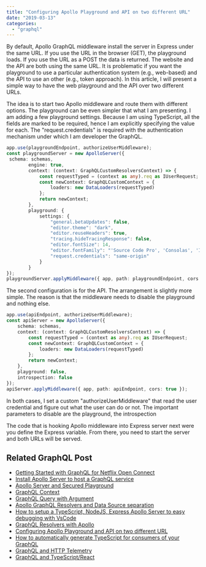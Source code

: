 ```yaml
---
title: "Configuring Apollo Playground and API on two different URL"
date: "2019-03-13"
categories: 
  - "graphql"
---
```


By default, Apollo GraphQL middleware install the server in Express under the same URL. If you use the URL in the browser (GET), the playground loads. If you use the URL as a POST the data is returned. The website and the API are both using the same URL. It is problematic if you want the playground to use a particular authentication system (e.g., web-based) and the API to use an other (e.g., token approach). In this article, I will present a simple way to have the web playground and the API over two different URLs.

The idea is to start two Apollo middleware and route them with different options. The playground can be even simpler that what I am presenting. I am adding a few playground settings. Because I am using TypeScript, all the fields are marked to be required, hence I am explicitly specifying the value for each. The "request.credentials" is required with the authentication mechanism under which I am developer the GraphQL.

```typescript
app.use(playgroundEndpoint, authorizeUserMiddleware);
const playgroundServer = new ApolloServer({
 schema: schemas,
        engine: true,
        context: (context: GraphQLCustomResolversContext) => {
            const requestTyped = (context as any).req as IUserRequest;
            const newContext: GraphQLCustomContext = {
                loaders: new DataLoaders(requestTyped)
            };
            return newContext;
        },
        playground: {
            settings: {
                "general.betaUpdates": false,
                "editor.theme": "dark",
                "editor.reuseHeaders": true,
                "tracing.hideTracingResponse": false,
                "editor.fontSize": 14,
                "editor.fontFamily": "'Source Code Pro', 'Consolas', 'Inconsolata', 'Droid Sans Mono', 'Monaco', monospace",
                "request.credentials": "same-origin"
            }
        }
});
playgroundServer.applyMiddleware({ app, path: playgroundEndpoint, cors: true });
```

The second configuration is for the API. The arrangement is slightly more simple. The reason is that the middleware needs to disable the playground and nothing else.

```typescript
app.use(apiEndpoint, authorizeUserMiddleware);
const apiServer = new ApolloServer({
    schema: schemas,
    context: (context: GraphQLCustomResolversContext) => {
        const requestTyped = (context as any).req as IUserRequest;
        const newContext: GraphQLCustomContext = {
            loaders: new DataLoaders(requestTyped)
        };
        return newContext;
    },
    playground: false,
    introspection: false
});
apiServer.applyMiddleware({ app, path: apiEndpoint, cors: true });
```

In both cases, I set a custom "authorizeUserMiddleware" that read the user credential and figure out what the user can do or not. The important parameters to disable are the playground, the introspection

The code that is hooking Apollo middleware into Express server next were you define the Express variable. From there, you need to start the server and both URLs will be served.

## Related GraphQL Post

- [Getting Started with GraphQL for Netflix Open Connect](getting-started-with-graphql-for-netflix-open-connect)
- [Install Apollo Server to host a GraphQL service](install-apollo-server-to-host-a-graphql-service)
- [Apollo Server and Secured Playground](apollo-server-and-secured-playground)
- [GraphQL Context](graphql-context)
- [GraphQL Query with Argument](graphql-query-with-argument)
- [Apollo GraphQL Resolvers and Data Source separation](apollo-graphql-resolvers-and-data-source-separation)
- [How to setup a TypeScript, NodeJS, Express Apollo Server to easy debugging with VsCode](how-to-setup-a-typescript-nodejs-express-apollo-server-to-easy-debugging-with-vscode)
- [GraphQL Resolvers with Apollo](graphql-resolvers-with-apollo)
- [Configuring Apollo Playground and API on two different URL](configuring-apollo-playground-and-api-on-two-different-url)
- [How to automatically generate TypeScript for consumers of your GraphQL](how-to-automatically-generate-typescript-for-consumer-of-your-graphql)
- [GraphQL and HTTP Telemetry](graphql-extension-to-collect-http-and-resolvers-telemetry)  
- [GraphQL and TypeScript/React](how-to-consume-graphql-in-typescript-and-react)